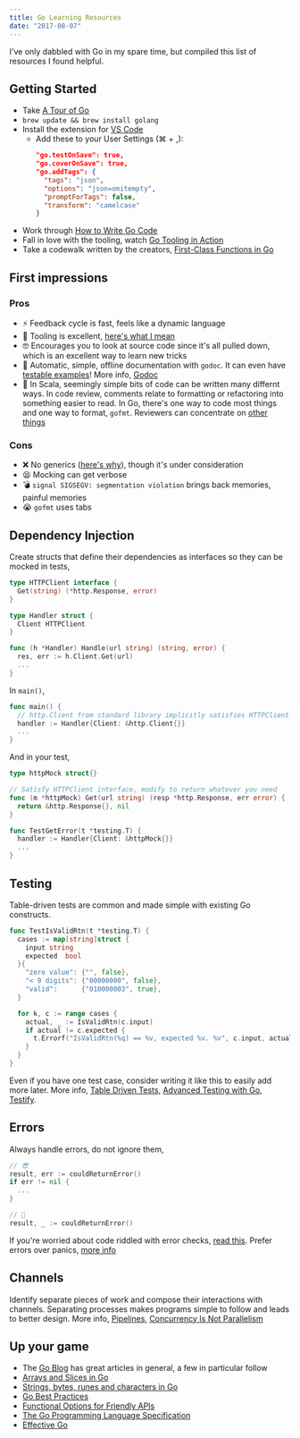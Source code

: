 ```yaml
---
title: Go Learning Resources
date: "2017-08-07"
---
```


I've only dabbled with Go in my spare time, but compiled this list of resources I found helpful.

## Getting Started

- Take [A Tour of Go](https://tour.golang.org/welcome/1)
- `brew update && brew install golang`
- Install the extension for [VS Code](https://github.com/golang/vscode-go)
  - Add these to your User Settings (⌘ + ,):
    ```json
    "go.testOnSave": true,
    "go.coverOnSave": true,
    "go.addTags": {
      "tags": "json",
      "options": "json=omitempty",
      "promptForTags": false,
      "transform": "camelcase"
    }
    ```
- Work through [How to Write Go Code](https://golang.org/doc/code.html)
- Fall in love with the tooling, watch [Go Tooling in Action](https://www.youtube.com/watch?v=uBjoTxosSys)
- Take a codewalk written by the creators, [First-Class Functions in Go](https://golang.org/doc/codewalk/functions/)

## First impressions

### Pros

- ⚡ Feedback cycle is fast, feels like a dynamic language
- 🔨 Tooling is excellent, [here's what I mean](https://blog.golang.org/cover)
- 🤓 Encourages you to look at source code since it's all pulled down, which is an excellent way to learn new tricks
- 📖 Automatic, simple, offline documentation with `godoc`. It can even have [testable examples](https://blog.golang.org/examples)! More info, [Godoc](https://blog.golang.org/godoc)
- 📏 In Scala, seemingly simple bits of code can be written many differnt ways. In code review, comments relate to formatting or refactoring into something easier to read. In Go, there's one way to code most things and one way to format, `gofmt`. Reviewers can concentrate on [other things](https://github.com/golang/go/wiki/CodeReviewComments#go-code-review-comments)

### Cons

- ❌ No generics ([here's why](https://golang.org/doc/faq#Why_doesnt_Go_have_feature_X)), though it's under consideration
- 😫 Mocking can get verbose
- 💣 `signal SIGSEGV: segmentation violation` brings back memories, painful memories
- 😭 `gofmt` uses tabs

## Dependency Injection

Create structs that define their dependencies as interfaces so they can be mocked in tests,

```go
type HTTPClient interface {
  Get(string) (*http.Response, error)
}

type Handler struct {
  Client HTTPClient
}

func (h *Handler) Handle(url string) (string, error) {
  res, err := h.Client.Get(url)
  ...
}
```

In `main()`,

```go
func main() {
  // http.Client from standard library implicitly satisfies HTTPClient interface
  handler := Handler{Client: &http.Client{}}
  ...
}
```

And in your test,

```go
type httpMock struct{}

// Satisfy HTTPClient interface, modify to return whatever you need
func (m *httpMock) Get(url string) (resp *http.Response, err error) {
  return &http.Response{}, nil
}

func TestGetError(t *testing.T) {
  handler := Handler{Client: &httpMock{}}
  ...
}
```

## Testing

Table-driven tests are common and made simple with existing Go constructs.

```go
func TestIsValidRtn(t *testing.T) {
  cases := map[string]struct {
    input string
    expected  bool
  }{
    "zero value": {"", false},
    "< 9 digits": {"00000000", false},
    "valid":      {"010000003", true},
  }

  for k, c := range cases {
    actual, _ := IsValidRtn(c.input)
    if actual != c.expected {
      t.Errorf("IsValidRtn(%q) == %v, expected %v. %v", c.input, actual, c.expected, k)
    }
  }
}
```

Even if you have one test case, consider writing it like this to easily add more later. More info, [Table Driven Tests](https://github.com/golang/go/wiki/TableDrivenTests), [Advanced Testing with Go](https://www.youtube.com/watch?v=yszygk1cpEc), [Testify](https://github.com/stretchr/testify).

## Errors

Always handle errors, do not ignore them,

```go
// 😎
result, err := couldReturnError()
if err != nil {
  ...
}

// 🙁
result, _ := couldReturnError()
```

If you're worried about code riddled with error checks, [read this](https://blog.golang.org/errors-are-values). Prefer errors over panics, [more info](https://blog.golang.org/defer-panic-and-recover)

## Channels

Identify separate pieces of work and compose their interactions with channels. Separating processes makes programs simple to follow and leads to better design. More info, [Pipelines](https://blog.golang.org/pipelines), [Concurrency Is Not Parallelism](https://www.youtube.com/watch?v=cN_DpYBzKso)

## Up your game

- The [Go Blog](https://blog.golang.org/index) has great articles in general, a few in particular follow
- [Arrays and Slices in Go](https://blog.golang.org/slices)
- [Strings, bytes, runes and characters in Go](https://blog.golang.org/strings)
- [Go Best Practices](https://peter.bourgon.org/go-best-practices-2016/)
- [Functional Options for Friendly APIs](https://dave.cheney.net/2014/10/17/functional-options-for-friendly-apis)
- [The Go Programming Language Specification](https://golang.org/ref/spec)
- [Effective Go](https://golang.org/doc/effective_go.html)
